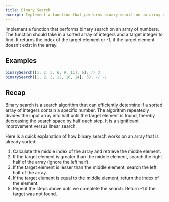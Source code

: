 ```yaml
---
title: Binary Search
excerpt: Implement a function that performs binary search on an array of numbers
---
```


Implement a function that performs binary search on an array of numbers. The function should take in a sorted array of integers and a target integer to find. It returns the index of the target element or -1, if the target element doesn't exist in the array.

## Examples

```js
binarySearch([1, 2, 3, 6, 9, 11], 6); // 3
binarySearch([1, 2, 3, 12, 16, 14], 5); // -1
```

## Recap

Binary search is a search algorithm that can efficiently determine if a sorted array of integers contain a specific number. The algorithm repeatedly divides the input array into half until the target element is found, thereby decreasing the search space by half each step. It is a significant improvement versus linear search.

Here is a quick explanation of how binary search works on an array that is already sorted:

1. Calculate the middle index of the array and retrieve the middle element.
1. If the target element is greater than the middle element, search the right half of the array (ignore the left half).
1. If the target element is lesser than the middle element, search the left half of the array.
1. If the target element is equal to the middle element, return the index of the element.
1. Repeat the steps above until we complete the search. Return -1 if the target was not found.
